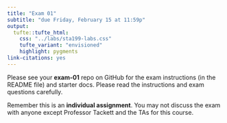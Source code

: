 ```yaml
---
title: "Exam 01"
subtitle: "due Friday, February 15 at 11:59p"
output: 
  tufte::tufte_html:
    css: "../labs/sta199-labs.css"
    tufte_variant: "envisioned"
    highlight: pygments
link-citations: yes
---
```


Please see your **exam-01** repo on GitHub for the exam instructions (in the README file) and starter docs. Please read the instructions and exam questions carefully. 

Remember this is an **individual assignment**. You may not discuss the exam with anyone except Professor Tackett and the TAs for this course.

